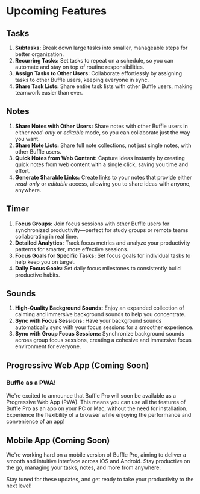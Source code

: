 # Upcoming Features

## Tasks

1. **Subtasks:** Break down large tasks into smaller, manageable steps for better organization.
2. **Recurring Tasks:** Set tasks to repeat on a schedule, so you can automate and stay on top of routine responsibilities.
3. **Assign Tasks to Other Users:** Collaborate effortlessly by assigning tasks to other Buffle users, keeping everyone in sync.
4. **Share Task Lists:** Share entire task lists with other Buffle users, making teamwork easier than ever.

## Notes

1. **Share Notes with Other Users:** Share notes with other Buffle users in either *read-only* or *editable* mode, so you can collaborate just the way you want.
2. **Share Note Lists:** Share full note collections, not just single notes, with other Buffle users.
3. **Quick Notes from Web Content:** Capture ideas instantly by creating quick notes from web content with a single click, saving you time and effort.
4. **Generate Sharable Links:** Create links to your notes that provide either *read-only* or *editable* access, allowing you to share ideas with anyone, anywhere.

## Timer

1. **Focus Groups:** Join focus sessions with other Buffle users for synchronized productivity—perfect for study groups or remote teams collaborating in real time.
2. **Detailed Analytics:** Track focus metrics and analyze your productivity patterns for smarter, more effective sessions.
3. **Focus Goals for Specific Tasks:** Set focus goals for individual tasks to help keep you on target.
4. **Daily Focus Goals:** Set daily focus milestones to consistently build productive habits.

## Sounds

1. **High-Quality Background Sounds:** Enjoy an expanded collection of calming and immersive background sounds to help you concentrate.
2. **Sync with Focus Sessions:** Have your background sounds automatically sync with your focus sessions for a smoother experience.
3. **Sync with Group Focus Sessions:** Synchronize background sounds across group focus sessions, creating a cohesive and immersive focus environment for everyone.

## Progressive Web App (Coming Soon)

### Buffle as a PWA!

We're excited to announce that Buffle Pro will soon be available as a Progressive Web App (PWA). This means you can use all the features of Buffle Pro as an app on your PC or Mac, without the need for installation. Experience the flexibility of a browser while enjoying the performance and convenience of an app!

## Mobile App (Coming Soon)

We're working hard on a mobile version of Buffle Pro, aiming to deliver a smooth and intuitive interface across iOS and Android. Stay productive on the go, managing your tasks, notes, and more from anywhere.

Stay tuned for these updates, and get ready to take your productivity to the next level!
